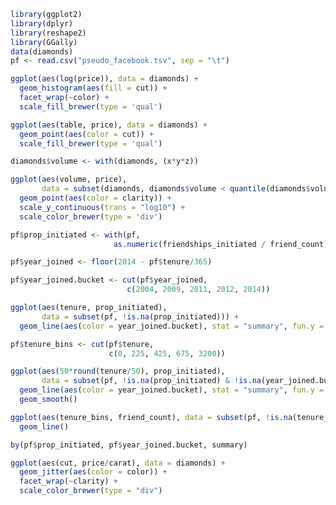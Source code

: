 ```r
library(ggplot2)
library(dplyr)
library(reshape2)
library(GGally)
data(diamonds)
pf <- read.csv("pseudo_facebook.tsv", sep = "\t")
```

```r
ggplot(aes(log(price)), data = diamonds) + 
  geom_histogram(aes(fill = cut)) +
  facet_wrap(~color) +
  scale_fill_brewer(type = 'qual')
```

```r
ggplot(aes(table, price), data = diamonds) + 
  geom_point(aes(color = cut)) +
  scale_fill_brewer(type = 'qual')
```

```r
diamonds$volume <- with(diamonds, (x*y*z))
```

```r
ggplot(aes(volume, price), 
       data = subset(diamonds, diamonds$volume < quantile(diamonds$volume, probs = 0.99))) + 
  geom_point(aes(color = clarity)) + 
  scale_y_continuous(trans = "log10") + 
  scale_color_brewer(type = 'div')
```

```r
pf$prop_initiated <- with(pf, 
                       as.numeric(friendships_initiated / friend_count))
```
```r
pf$year_joined <- floor(2014 - pf$tenure/365)
```

```r
pf$year_joined.bucket <- cut(pf$year_joined, 
                          c(2004, 2009, 2011, 2012, 2014))
```

```r
ggplot(aes(tenure, prop_initiated), 
       data = subset(pf, !is.na(prop_initiated))) +
  geom_line(aes(color = year_joined.bucket), stat = "summary", fun.y = median)
```

```r
pf$tenure_bins <- cut(pf$tenure,
                      c(0, 225, 425, 675, 3200))
```

```r
ggplot(aes(50*round(tenure/50), prop_initiated), 
       data = subset(pf, !is.na(prop_initiated) & !is.na(year_joined.bucket))) +
  geom_line(aes(color = year_joined.bucket), stat = "summary", fun.y = median) + 
  geom_smooth()
```

```r
ggplot(aes(tenure_bins, friend_count), data = subset(pf, !is.na(tenure_bins))) + 
  geom_line()
```

```r
by(pf$prop_initiated, pf$year_joined.bucket, summary)
```

```r
ggplot(aes(cut, price/carat), data = diamonds) + 
  geom_jitter(aes(color = color)) + 
  facet_wrap(~clarity) + 
  scale_color_brewer(type = "div")
```


